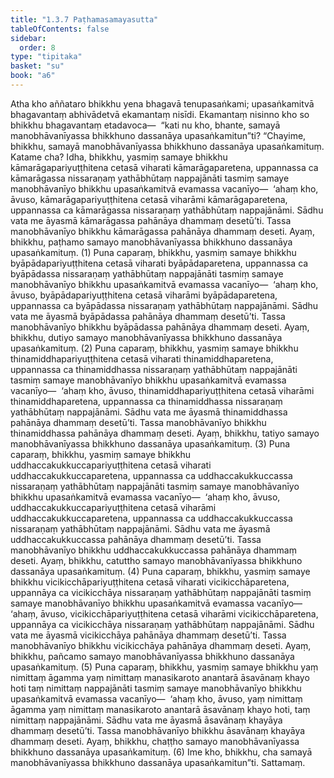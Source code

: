 ```yaml
---
title: "1.3.7 Paṭhamasamayasutta"
tableOfContents: false
sidebar:
  order: 8
type: "tipitaka"
basket: "su"
book: "a6"
---
```



<DynamicBreadcrumb />

<Division number="27" book="a6">

<Paragraph number="168" book="a6">
Atha kho aññataro bhikkhu yena bhagavā tenupasaṅkami; upasaṅkamitvā bhagavantaṃ abhivādetvā ekamantaṃ nisīdi. Ekamantaṃ nisinno kho so bhikkhu bhagavantaṃ etadavoca—  “kati nu kho, bhante, samayā manobhāvanīyassa bhikkhuno dassanāya upasaṅkamitun”ti? “Chayime, bhikkhu, samayā manobhāvanīyassa bhikkhuno dassanāya upasaṅkamituṃ.
</Paragraph>

<Paragraph number="169" book="a6">
Katame cha? Idha, bhikkhu, yasmiṃ samaye bhikkhu kāmarāgapariyuṭṭhitena cetasā viharati kāmarāgaparetena, uppannassa ca kāmarāgassa nissaraṇaṃ yathābhūtaṃ nappajānāti tasmiṃ samaye manobhāvanīyo bhikkhu upasaṅkamitvā evamassa vacanīyo—  ‘ahaṃ kho, āvuso, kāmarāgapariyuṭṭhitena cetasā viharāmi kāmarāgaparetena, uppannassa ca kāmarāgassa nissaraṇaṃ yathābhūtaṃ nappajānāmi. Sādhu vata me āyasmā kāmarāgassa pahānāya dhammaṃ desetū’ti. Tassa manobhāvanīyo bhikkhu kāmarāgassa pahānāya dhammaṃ deseti. Ayaṃ, bhikkhu, paṭhamo samayo manobhāvanīyassa bhikkhuno dassanāya upasaṅkamituṃ. (1)
</Paragraph>

<Paragraph number="170" book="a6">
Puna caparaṃ, bhikkhu, yasmiṃ samaye bhikkhu byāpādapariyuṭṭhitena cetasā viharati byāpādaparetena, uppannassa ca byāpādassa nissaraṇaṃ yathābhūtaṃ nappajānāti tasmiṃ samaye manobhāvanīyo bhikkhu upasaṅkamitvā evamassa vacanīyo—  ‘ahaṃ kho, āvuso, byāpādapariyuṭṭhitena cetasā viharāmi byāpādaparetena, uppannassa ca byāpādassa nissaraṇaṃ yathābhūtaṃ nappajānāmi. Sādhu vata me āyasmā byāpādassa pahānāya dhammaṃ desetū’ti. Tassa manobhāvanīyo bhikkhu byāpādassa pahānāya dhammaṃ deseti. Ayaṃ, bhikkhu, dutiyo samayo manobhāvanīyassa bhikkhuno dassanāya upasaṅkamituṃ. (2)
</Paragraph>

<Paragraph number="171" book="a6">
Puna caparaṃ, bhikkhu, yasmiṃ samaye bhikkhu thinamiddhapariyuṭṭhitena cetasā viharati thinamiddhaparetena, uppannassa ca thinamiddhassa nissaraṇaṃ yathābhūtaṃ nappajānāti tasmiṃ samaye manobhāvanīyo bhikkhu upasaṅkamitvā evamassa vacanīyo—  ‘ahaṃ kho, āvuso, thinamiddhapariyuṭṭhitena cetasā viharāmi thinamiddhaparetena, uppannassa ca thinamiddhassa nissaraṇaṃ yathābhūtaṃ nappajānāmi. Sādhu vata me āyasmā thinamiddhassa pahānāya dhammaṃ desetū’ti. Tassa manobhāvanīyo bhikkhu thinamiddhassa pahānāya dhammaṃ deseti. Ayaṃ, bhikkhu, tatiyo samayo manobhāvanīyassa bhikkhuno dassanāya upasaṅkamituṃ. (3)
</Paragraph>

<Paragraph number="172" book="a6">
Puna caparaṃ, bhikkhu, yasmiṃ samaye bhikkhu uddhaccakukkuccapariyuṭṭhitena cetasā viharati uddhaccakukkuccaparetena, uppannassa ca uddhaccakukkuccassa nissaraṇaṃ yathābhūtaṃ nappajānāti tasmiṃ samaye manobhāvanīyo bhikkhu upasaṅkamitvā evamassa vacanīyo—  ‘ahaṃ kho, āvuso, uddhaccakukkuccapariyuṭṭhitena cetasā viharāmi uddhaccakukkuccaparetena, uppannassa ca uddhaccakukkuccassa nissaraṇaṃ yathābhūtaṃ nappajānāmi. Sādhu vata me āyasmā uddhaccakukkuccassa pahānāya dhammaṃ desetū’ti. Tassa manobhāvanīyo bhikkhu uddhaccakukkuccassa pahānāya dhammaṃ deseti. Ayaṃ, bhikkhu, catuttho samayo manobhāvanīyassa bhikkhuno dassanāya upasaṅkamituṃ. (4)
</Paragraph>

<Paragraph number="173" book="a6">
Puna caparaṃ, bhikkhu, yasmiṃ samaye bhikkhu vicikicchāpariyuṭṭhitena cetasā viharati vicikicchāparetena, uppannāya ca vicikicchāya nissaraṇaṃ yathābhūtaṃ nappajānāti tasmiṃ samaye manobhāvanīyo bhikkhu upasaṅkamitvā evamassa vacanīyo—  ‘ahaṃ, āvuso, vicikicchāpariyuṭṭhitena cetasā viharāmi vicikicchāparetena, uppannāya ca vicikicchāya nissaraṇaṃ yathābhūtaṃ nappajānāmi. Sādhu vata me āyasmā vicikicchāya pahānāya dhammaṃ desetū’ti. Tassa manobhāvanīyo bhikkhu vicikicchāya pahānāya dhammaṃ deseti. Ayaṃ, bhikkhu, pañcamo samayo manobhāvanīyassa bhikkhuno dassanāya upasaṅkamituṃ. (5)
</Paragraph>

<Paragraph number="174" book="a6">
Puna caparaṃ, bhikkhu, yasmiṃ samaye bhikkhu yaṃ nimittaṃ āgamma yaṃ nimittaṃ manasikaroto anantarā āsavānaṃ khayo hoti taṃ nimittaṃ nappajānāti tasmiṃ samaye manobhāvanīyo bhikkhu upasaṅkamitvā evamassa vacanīyo—  ‘ahaṃ kho, āvuso, yaṃ nimittaṃ āgamma yaṃ nimittaṃ manasikaroto anantarā āsavānaṃ khayo hoti, taṃ nimittaṃ nappajānāmi. Sādhu vata me āyasmā āsavānaṃ khayāya dhammaṃ desetū’ti. Tassa manobhāvanīyo bhikkhu āsavānaṃ khayāya dhammaṃ deseti. Ayaṃ, bhikkhu, chaṭṭho samayo manobhāvanīyassa bhikkhuno dassanāya upasaṅkamituṃ. (6)
</Paragraph>

<Paragraph number="175" book="a6">
Ime kho, bhikkhu, cha samayā manobhāvanīyassa bhikkhuno dassanāya upasaṅkamitun”ti.

</Paragraph>
</Division>

<Paragraph number="176" type="center" book="a6">
Sattamaṃ.
</Paragraph>